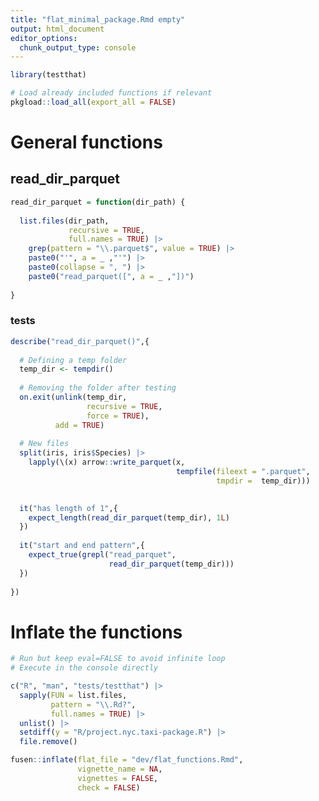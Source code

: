 ```yaml
---
title: "flat_minimal_package.Rmd empty"
output: html_document
editor_options: 
  chunk_output_type: console
---
```


```r
library(testthat)
```

<!--
 You need to run the 'description' chunk in the '0-dev_history.Rmd' file before continuing your code there.
-->

```r
# Load already included functions if relevant
pkgload::load_all(export_all = FALSE)
```

# General functions

## read_dir_parquet

```r

read_dir_parquet = function(dir_path) {
  
  list.files(dir_path,
             recursive = TRUE,
             full.names = TRUE) |>
    grep(pattern = "\\.parquet$", value = TRUE) |>
    paste0("'", a = _ ,"'") |> 
    paste0(collapse = ", ") |>
    paste0("read_parquet([", a = _ ,"])")
  
}

```

### tests

```r

describe("read_dir_parquet()",{
  
  # Defining a temp folder
  temp_dir <- tempdir()
  
  # Removing the folder after testing
  on.exit(unlink(temp_dir,
                 recursive = TRUE,
                 force = TRUE),
          add = TRUE)
  
  # New files
  split(iris, iris$Species) |>
    lapply(\(x) arrow::write_parquet(x,
                                     tempfile(fileext = ".parquet",
                                              tmpdir =  temp_dir)))

  
  it("has length of 1",{
    expect_length(read_dir_parquet(temp_dir), 1L)
  })
  
  it("start and end pattern",{
    expect_true(grepl("read_parquet",
                      read_dir_parquet(temp_dir)))
  })  
  
})

```




# Inflate the functions

```r
# Run but keep eval=FALSE to avoid infinite loop
# Execute in the console directly

c("R", "man", "tests/testthat") |>
  sapply(FUN = list.files,
         pattern = "\\.Rd?", 
         full.names = TRUE) |>
  unlist() |>
  setdiff(y = "R/project.nyc.taxi-package.R") |>
  file.remove()

fusen::inflate(flat_file = "dev/flat_functions.Rmd", 
               vignette_name = NA,
               vignettes = FALSE,
               check = FALSE)
```
